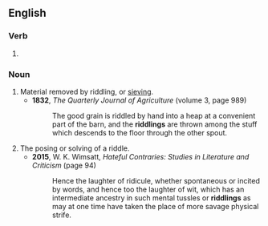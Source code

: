 ==English==

===Verb===
{{head|en|verb form}}

# {{present participle of|riddle|lang=en|nocat=1}}

===Noun===
{{en-noun}}

# Material removed by riddling, or [[sieve|sieving]].
#* '''1832''', ''The Quarterly Journal of Agriculture'' (volume 3, page 989)
#*: The good grain is riddled by hand into a heap at a convenient part of the barn, and the '''riddlings''' are thrown among the stuff which descends to the floor through the other spout.
# The posing or solving of a riddle.
#* '''2015''', W. K. Wimsatt, ''Hateful Contraries: Studies in Literature and Criticism'' (page 94)
#*: Hence the laughter of ridicule, whether spontaneous or incited by words, and hence too the laughter of wit, which has an intermediate ancestry in such mental tussles or '''riddlings''' as may at one time have taken the place of more savage physical strife.